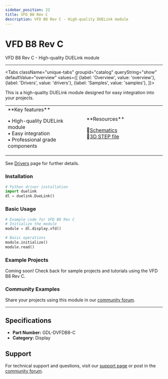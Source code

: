 ```yaml
---
sidebar_position: 22
title: VFD B8 Rev C
description: VFD B8 Rev C - High-quality DUELink module
---
```



# VFD B8 Rev C

<ProductImageSelector 
  partNumber="dvfdb8-c"
  productName="VFD B8 Rev C"
/>

VFD B8 Rev C - High-quality DUELink module

---

<Tabs className="unique-tabs" groupid="catalog" queryString="show" defaultValue="overview"
  values={[
    {label: 'Overview', value: 'overview'},
    {label: 'Drivers', value: 'drivers'},
    {label: 'Samples', value: 'samples'},
  ]}>

<TabItem value="overview">

This is a high-quality DUELink module designed for easy integration into your projects.

<table><td width='50%'>
**Key features**

• High-quality DUELink module<br/>
• Easy integration<br/>
• Professional grade components<br/>

</td><td width='50%'>
**Resources**
 
📄[Schematics](/sch/dvfdb8-c.pdf)<br/>
🔩[3D STEP file](/3d/dvfdb8-c.step)<br/>

</td></table>

</TabItem>

<TabItem value="drivers">

See [Drivers](../../engine/drivers) page for further details.

### Installation

```python
# Python driver installation
import duelink
dl = duelink.DueLink()
```

### Basic Usage

```python
# Example code for VFD B8 Rev C
# Initialize the module
module = dl.display.vfd()

# Basic operations
module.initialize()
module.read()
```

</TabItem>

<TabItem value="samples">

### Example Projects

Coming soon! Check back for sample projects and tutorials using the VFD B8 Rev C.

### Community Examples

Share your projects using this module in our [community forum](https://forums.ghielectronics.com).

</TabItem>

</Tabs>

---

## Specifications

- **Part Number:** GDL-DVFDB8-C
- **Category:** Display

## Support

For technical support and questions, visit our [support page](../../support) or post in the [community forum](https://forums.ghielectronics.com).

